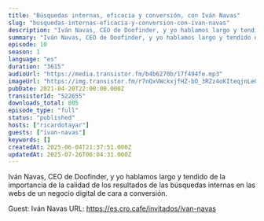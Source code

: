 ```yaml
---
title: "Búsquedas internas, eficacia y conversión, con Iván Navas"
slug: "busquedas-internas-eficacia-y-conversion-con-ivan-navas"
description: "Iván Navas, CEO de Doofinder, y yo hablamos largo y tendido de la importancia de la calidad de los resultados de las búsquedas internas en las webs de un negocio digital de cara a conversión.\n\nGuest: Iván Navas\nURL: https://es.cro.cafe/invitados/ivan-navas"
summary: "Iván Navas, CEO de Doofinder, y yo hablamos largo y tendido de la importancia de la calidad de los resultados de las búsquedas internas en las webs de un negocio digital de cara a conversión."
episode: 10
season: 1
language: "es"
duration: "3615"
audioUrl: "https://media.transistor.fm/b4b6270b/17f494fe.mp3"
imageUrl: "https://img.transistor.fm/r7nQxVWckxjfHZ-bO_3RZz4oKIteqjnLeGKcwgboOtM/rs:fill:0:0:1/w:3000/h:3000/q:60/aHR0cHM6Ly9pbWct/dXBsb2FkLXByb2R1/Y3Rpb24udHJhbnNp/c3Rvci5mbS82OGI0/N2FhZDdhMDc3Mzg5/Y2Q2YThjNzZkYmZh/ODczNi5qcGc.webp"
pubDate: 2021-04-20T22:00:00.000Z
transistorId: "522655"
downloads_total: 805
episode_type: "full"
status: "published"
hosts: ["ricardotayar"]
guests: ["ivan-navas"]
keywords: []
createdAt: 2025-06-04T21:37:51.000Z
updatedAt: 2025-07-26T06:04:31.000Z
---
```


Iván Navas, CEO de Doofinder, y yo hablamos largo y tendido de la importancia de la calidad de los resultados de las búsquedas internas en las webs de un negocio digital de cara a conversión.

Guest: Iván Navas
URL: https://es.cro.cafe/invitados/ivan-navas
